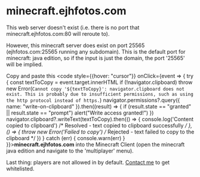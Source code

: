 # minecraft.ejhfotos.com

This web server doesn't exist (i.e. there is no port that minecraft.ejhfotos.com:80 will reroute to).

However, this minecraft server does exist on port 25565 (ejhfotos.com:25565 running any subdomain). This is the default port for minecraft: java edition, so if the input is just the domain, the port '25565' will be implied.

Copy and paste this <code style={{hover: "cursor"}} onClick={event => {
   try {
      const textToCopy = event.target.innerHTML
      if (!navigator.clipboard)
         throw new Error(`Cannot copy '${textToCopy}': navigator.clipboard does not exist. This is probably due to insufficient permissions, such as using the http protocol instead of https.`)
      navigator.permissions?.query({ name: "write-on-clipboard" }).then((result) => {
         if (result.state == "granted" || result.state == "prompt")
            alert("Write access granted!")
      })
      navigator.clipboard?.writeText(textToCopy).then(() => {
         console.log('Content copied to clipboard')
         /* Resolved - text copied to clipboard successfully */
      }, () => {
         throw new Error('Failed to copy')
         /* Rejected - text failed to copy to the clipboard */
      })
   }
   catch (err) {
      console.warn(err)
   }
}}>**minecraft.ejhfotos.com**</code> into the Minecraft Client (open the minecraft java edition and navigate to the 'multiplayer' menu).

Last thing: players are not allowed in by default. [Contact me]() to get whitelisted.